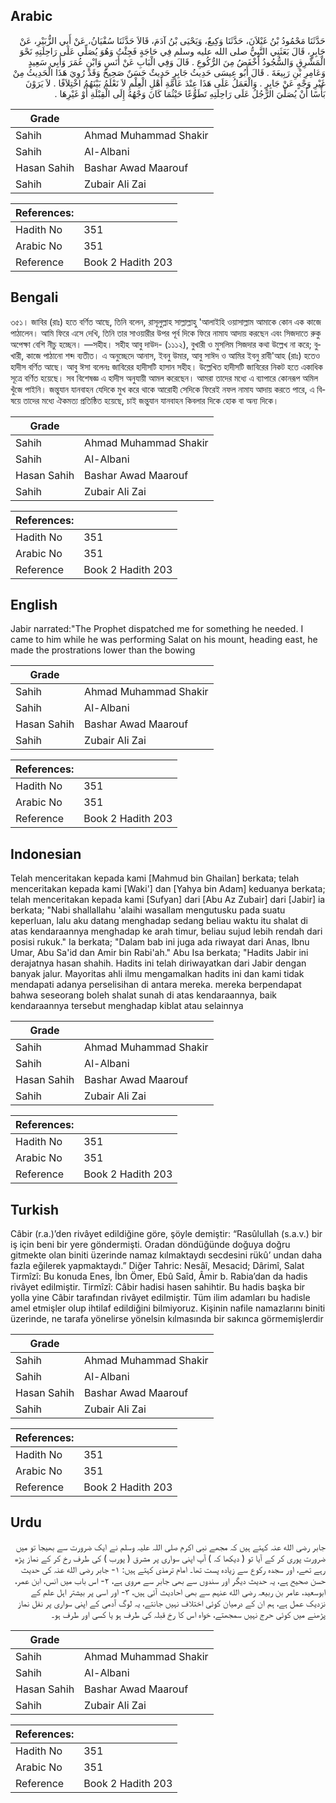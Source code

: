 ## Arabic


<div dir="rtl" lang="ar" style={{fontSize:'larger',backgroundColor:'#f8f9fa',padding:20}}>
حَدَّثَنَا مَحْمُودُ بْنُ غَيْلاَنَ، حَدَّثَنَا وَكِيعٌ، وَيَحْيَى بْنُ آدَمَ، قَالاَ حَدَّثَنَا سُفْيَانُ، عَنْ أَبِي الزُّبَيْرِ، عَنْ جَابِرٍ، قَالَ بَعَثَنِي النَّبِيُّ صلى الله عليه وسلم فِي حَاجَةٍ فَجِئْتُ وَهُوَ يُصَلِّي عَلَى رَاحِلَتِهِ نَحْوَ الْمَشْرِقِ وَالسُّجُودُ أَخْفَضُ مِنَ الرُّكُوعِ ‏.‏ قَالَ وَفِي الْبَابِ عَنْ أَنَسٍ وَابْنِ عُمَرَ وَأَبِي سَعِيدٍ وَعَامِرِ بْنِ رَبِيعَةَ ‏.‏ قَالَ أَبُو عِيسَى حَدِيثُ جَابِرٍ حَدِيثٌ حَسَنٌ صَحِيحٌ وَقَدْ رُوِيَ هَذَا الْحَدِيثُ مِنْ غَيْرِ وَجْهٍ عَنْ جَابِرٍ ‏.‏ وَالْعَمَلُ عَلَى هَذَا عِنْدَ عَامَّةِ أَهْلِ الْعِلْمِ لاَ نَعْلَمُ بَيْنَهُمُ اخْتِلاَفًا ‏.‏ لاَ يَرَوْنَ بَأْسًا أَنْ يُصَلِّيَ الرَّجُلُ عَلَى رَاحِلَتِهِ تَطَوُّعًا حَيْثُمَا كَانَ وَجْهُهُ إِلَى الْقِبْلَةِ أَوْ غَيْرِهَا ‏.‏
</div>
<div style={{backgroundColor:'#f8f9fa',padding:20, marginBottom: 10}}><table> <thead> <tr> <th>Grade</th> <th></th> </tr> </thead> <tbody> <tr><td>Sahih</td><td>Ahmad Muhammad Shakir</td></tr><tr><td>Sahih</td><td>Al-Albani</td></tr><tr><td>Hasan Sahih</td><td>Bashar Awad Maarouf</td></tr><tr><td>Sahih</td><td>Zubair Ali Zai</td></tr></tbody></table><table> <thead> <tr> <th>References:</th> <th></th> </tr> </thead> <tbody><tr><td>Hadith No</td><td>351</td></tr><tr><td>Arabic No</td><td>351</td></tr><tr><td>Reference</td><td>Book 2 Hadith 203</td></tr></tbody></table></div>

## Bengali


<div dir="ltr" lang="bn" style={{fontSize:'larger',backgroundColor:'#f8f9fa',padding:20}}>
৩৫১। জাবির (রাঃ) হতে বর্ণিত আছে, তিনি বলেন, রাসূলুল্লাহ সাল্লাল্লাহু 'আলাইহি ওয়াসাল্লাম আমাকে কোন এক কাজে পাঠালেন। আমি ফিরে এসে দেখি, তিনি তার সাওয়ারীর উপর পূর্ব দিকে ফিরে নামায আদায় করছেন এবং সিজদাতে রুকু অপেক্ষা বেশি নীচু হচ্ছেন। —সহীহ। সহীহ আবু দাউদ- (১১১২), বুখারী ও মুসলিম সিজদার কথা উল্লেখ না করে; বুখারী, কাজে পাঠানো শব্দ ব্যতীত। এ অনুচ্ছেদে আনাস, ইবনু উমার, আবু সাঈদ ও আমির ইবনু রাবী'আহ (রাঃ) হতেও হাদীস বর্ণিত আছে। আবু ঈসা বলেনঃ জাবিরের হাদীসটি হাসান সহীহ। উল্লেখিত হাদীসটি জাবিরের নিকট হতে একাধিক সূত্রে বর্ণিত হয়েছে। সব বিশেষজ্ঞ এ হাদীস অনুযায়ী আমল করেছেন। আমরা তাদের মধ্যে এ ব্যাপারে কোনরূপ অমিল খুঁজে পাইনি। জন্তুযান যানবাহন যেদিকে মুখ করে থাকে আরোহী সেদিকে ফিরেই নফল নামায আদায় করতে পারে, এ বিষয়ে তাদের মধ্যে ঐকমত্য প্রতিষ্ঠিত হয়েছে, চাই জন্তুযান যানবাহন কিবলার দিকে হোক বা অন্য দিকে।
</div>
<div style={{backgroundColor:'#f8f9fa',padding:20, marginBottom: 10}}><table> <thead> <tr> <th>Grade</th> <th></th> </tr> </thead> <tbody> <tr><td>Sahih</td><td>Ahmad Muhammad Shakir</td></tr><tr><td>Sahih</td><td>Al-Albani</td></tr><tr><td>Hasan Sahih</td><td>Bashar Awad Maarouf</td></tr><tr><td>Sahih</td><td>Zubair Ali Zai</td></tr></tbody></table><table> <thead> <tr> <th>References:</th> <th></th> </tr> </thead> <tbody><tr><td>Hadith No</td><td>351</td></tr><tr><td>Arabic No</td><td>351</td></tr><tr><td>Reference</td><td>Book 2 Hadith 203</td></tr></tbody></table></div>

## English


<div dir="ltr" lang="en" style={{fontSize:'larger',backgroundColor:'#f8f9fa',padding:20}}>
Jabir narrated:"The Prophet dispatched me for something he needed. I came to him while he was performing Salat on his mount, heading east, he made the prostrations lower than the bowing
</div>
<div style={{backgroundColor:'#f8f9fa',padding:20, marginBottom: 10}}><table> <thead> <tr> <th>Grade</th> <th></th> </tr> </thead> <tbody> <tr><td>Sahih</td><td>Ahmad Muhammad Shakir</td></tr><tr><td>Sahih</td><td>Al-Albani</td></tr><tr><td>Hasan Sahih</td><td>Bashar Awad Maarouf</td></tr><tr><td>Sahih</td><td>Zubair Ali Zai</td></tr></tbody></table><table> <thead> <tr> <th>References:</th> <th></th> </tr> </thead> <tbody><tr><td>Hadith No</td><td>351</td></tr><tr><td>Arabic No</td><td>351</td></tr><tr><td>Reference</td><td>Book 2 Hadith 203</td></tr></tbody></table></div>

## Indonesian


<div dir="ltr" lang="id" style={{fontSize:'larger',backgroundColor:'#f8f9fa',padding:20}}>
Telah menceritakan kepada kami [Mahmud bin Ghailan] berkata; telah menceritakan kepada kami [Waki'] dan [Yahya bin Adam] keduanya berkata; telah menceritakan kepada kami [Sufyan] dari [Abu Az Zubair] dari [Jabir] ia berkata; "Nabi shallallahu 'alaihi wasallam mengutusku pada suatu keperluan, lalu aku datang menghadap sedang beliau waktu itu shalat di atas kendaraannya menghadap ke arah timur, beliau sujud lebih rendah dari posisi rukuk." Ia berkata; "Dalam bab ini juga ada riwayat dari Anas, Ibnu Umar, Abu Sa'id dan Amir bin Rabi'ah." Abu Isa berkata; "Hadits Jabir ini derajatnya hasan shahih. Hadits ini telah diriwayatkan dari Jabir dengan banyak jalur. Mayoritas ahli ilmu mengamalkan hadits ini dan kami tidak mendapati adanya perselisihan di antara mereka. mereka berpendapat bahwa seseorang boleh shalat sunah di atas kendaraannya, baik kendaraannya tersebut menghadap kiblat atau selainnya
</div>
<div style={{backgroundColor:'#f8f9fa',padding:20, marginBottom: 10}}><table> <thead> <tr> <th>Grade</th> <th></th> </tr> </thead> <tbody> <tr><td>Sahih</td><td>Ahmad Muhammad Shakir</td></tr><tr><td>Sahih</td><td>Al-Albani</td></tr><tr><td>Hasan Sahih</td><td>Bashar Awad Maarouf</td></tr><tr><td>Sahih</td><td>Zubair Ali Zai</td></tr></tbody></table><table> <thead> <tr> <th>References:</th> <th></th> </tr> </thead> <tbody><tr><td>Hadith No</td><td>351</td></tr><tr><td>Arabic No</td><td>351</td></tr><tr><td>Reference</td><td>Book 2 Hadith 203</td></tr></tbody></table></div>

## Turkish


<div dir="ltr" lang="tr" style={{fontSize:'larger',backgroundColor:'#f8f9fa',padding:20}}>
Câbir (r.a.)’den rivâyet edildiğine göre, şöyle demiştir: “Rasûlullah (s.a.v.) bir iş için beni bir yere göndermişti. Oradan döndüğünde doğuya doğru gitmekte olan biniti üzerinde namaz kılmaktaydı secdesini rükû’ undan daha fazla eğilerek yapmaktaydı.” Diğer Tahric: Nesâî, Mesacid; Dârimî, Salat Tirmîzî: Bu konuda Enes, İbn Ömer, Ebû Saîd, Âmir b. Rabia’dan da hadis rivâyet edilmiştir. Tirmîzî: Câbir hadisi hasen sahihtir. Bu hadis başka bir yolla yine Câbir tarafından rivâyet edilmiştir. Tüm ilim adamları bu hadisle amel etmişler olup ihtilaf edildiğini bilmiyoruz. Kişinin nafile namazlarını biniti üzerinde, ne tarafa yönelirse yönelsin kılmasında bir sakınca görmemişlerdir
</div>
<div style={{backgroundColor:'#f8f9fa',padding:20, marginBottom: 10}}><table> <thead> <tr> <th>Grade</th> <th></th> </tr> </thead> <tbody> <tr><td>Sahih</td><td>Ahmad Muhammad Shakir</td></tr><tr><td>Sahih</td><td>Al-Albani</td></tr><tr><td>Hasan Sahih</td><td>Bashar Awad Maarouf</td></tr><tr><td>Sahih</td><td>Zubair Ali Zai</td></tr></tbody></table><table> <thead> <tr> <th>References:</th> <th></th> </tr> </thead> <tbody><tr><td>Hadith No</td><td>351</td></tr><tr><td>Arabic No</td><td>351</td></tr><tr><td>Reference</td><td>Book 2 Hadith 203</td></tr></tbody></table></div>

## Urdu


<div dir="rtl" lang="ur" style={{fontSize:'larger',backgroundColor:'#f8f9fa',padding:20}}>
جابر رضی الله عنہ کہتے ہیں کہ مجھے نبی اکرم صلی اللہ علیہ وسلم نے ایک ضرورت سے بھیجا تو میں ضرورت پوری کر کے آیا تو ( دیکھا کہ ) آپ اپنی سواری پر مشرق ( پورب ) کی طرف رخ کر کے نماز پڑھ رہے تھے، اور سجدہ رکوع سے زیادہ پست تھا۔ امام ترمذی کہتے ہیں: ۱- جابر رضی الله عنہ کی حدیث حسن صحیح ہے، یہ حدیث دیگر اور سندوں سے بھی جابر سے مروی ہے، ۲- اس باب میں انس، ابن عمر، ابوسعید، عامر بن ربیعہ رضی الله عنہم سے بھی احادیث آئی ہیں، ۳- اور اسی پر بیشتر اہل علم کے نزدیک عمل ہے، ہم ان کے درمیان کوئی اختلاف نہیں جانتے، یہ لوگ آدمی کے اپنی سواری پر نفل نماز پڑھنے میں کوئی حرج نہیں سمجھتے، خواہ اس کا رخ قبلہ کی طرف ہو یا کسی اور طرف ہو۔
</div>
<div style={{backgroundColor:'#f8f9fa',padding:20, marginBottom: 10}}><table> <thead> <tr> <th>Grade</th> <th></th> </tr> </thead> <tbody> <tr><td>Sahih</td><td>Ahmad Muhammad Shakir</td></tr><tr><td>Sahih</td><td>Al-Albani</td></tr><tr><td>Hasan Sahih</td><td>Bashar Awad Maarouf</td></tr><tr><td>Sahih</td><td>Zubair Ali Zai</td></tr></tbody></table><table> <thead> <tr> <th>References:</th> <th></th> </tr> </thead> <tbody><tr><td>Hadith No</td><td>351</td></tr><tr><td>Arabic No</td><td>351</td></tr><tr><td>Reference</td><td>Book 2 Hadith 203</td></tr></tbody></table></div>